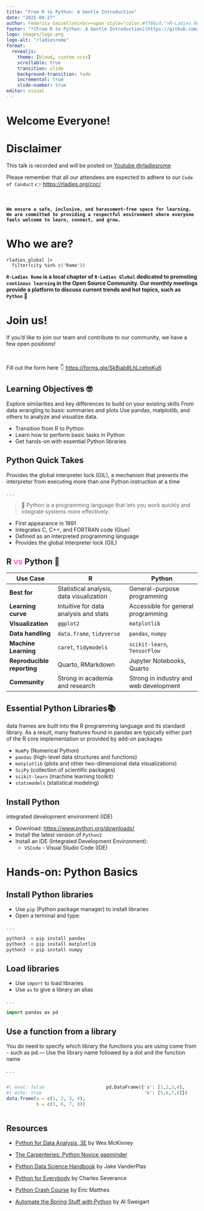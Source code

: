 ```yaml
---
title: "From R to Python: A Gentle Introduction"
date: "2025-04-27"
author: Federica Gazzelloni<br><span style="color:#ff66c4;">R-Ladies Rome</span>
footer: "*[From R to Python: A Gentle Introduction](https://github.com/Fgazzelloni/From-R-to-Python-A-Gentle-Introduction)* | [rladiesrome.org](http://www.rladiesrome.org)"
logo: images/logo.png 
logo-alt: "rladiesrome"
format: 
  revealjs:
    theme: [blood, custom.scss]
    scrollable: true
    transition: slide
    background-transition: fade
    incremental: true
    slide-number: true
editor: visual
---
```


# Welcome Everyone! {background-image="images/logo.png" background-size="500px" background-position="right"}

# Disclaimer {.smaller}

This talk is recorded and will be posted on [Youtube \@rladiesrome](https://www.youtube.com/@rladiesrome)

Please remember that all our attendees are expected to adhere to our `Code of Conduct` 👉 <https://rladies.org/coc/>

<br>

**`We ensure a safe, inclusive, and harassment-free space for learning. We are committed to providing a respectful environment where everyone feels welcome to learn, connect, and grow.`**

# Who we are?

```         
rladies_global |>
  filter(city %in% c('Rome'))
```

**`R-Ladies Rome` is a local chapter of `R-Ladies Global` dedicated to promoting `continous learning` in the Open Source Community. Our monthly meetings provide a platform to discuss current trends and hot topics, such as `Python` 🐍**

# Join us! {background-image="images/background-joinus.png" background-size="800px" background-position="right"}

If you’d like to join our team and contribute to our community, we have a few open positions!

<br>

Fill out the form here 👇 <https://forms.gle/SkBiab8LhLcehpKu6>

## Learning Objectives 🤓 {background-image="images/background-rtopy.png" background-size="800px" background-position="right"}

::: notes
Explore similarities and key differences to build on your existing skills From data wrangling to basic summaries and plots Use pandas, matplotlib, and others to analyze and visualize data.
:::

-   Transition from R to Python
-   Learn how to perform basic tasks in Python
-   Get hands-on with essential Python libraries

## Python Quick Takes

::: notes
Provides the global interpreter lock (GIL), a mechanism that prevents the interpreter from executing more than one Python instruction at a time
:::

. . .

> 📣 Python is a programming language that lets you work quickly and integrate systems more effectively.

-   First appearance in 1991
-   Integrates C, C++, and FORTRAN code (Glue)
-   Defined as an interpreted programming language
-   Provides the global interpreter lock (GIL)

## R [vs]{style="color:#ff66c4;"} Python 🤺 {.smaller}

| Use Case | R | Python |
|------------------|---------------------------|---------------------------|
| **Best for** | Statistical analysis, data visualization | General-purpose programming |
| **Learning curve** | Intuitive for data analysis and stats | Accessible for general programming |
| **Visualization** | `ggplot2` | `matplotlib` |
| **Data handling** | `data.frame`, `tidyverse` | `pandas`, `numpy` |
| **Machine Learning** | `caret`, `tidymodels` | `scikit-learn`, `TensorFlow` |
| **Reproducible reporting** | Quarto, RMarkdown | Jupyter Notebooks, Quarto |
| **Community** | Strong in academia and research | Strong in industry and web development |

## Essential Python Libraries📚 {.smaller}

::: notes
data frames are built into the R programming language and its standard library. As a result, many features found in pandas are typically either part of the R core implementation or provided by add-on packages
:::

-   `NumPy` (Numerical Python)
-   `pandas` (high-level data structures and functions)
-   `matplotlib` (plots and other two-dimensional data visualizations)
-   `SciPy` (collection of scientific packages)
-   `scikit-learn` (machine learning toolkit)
-   `statsmodels` (statistical modeling)

## Install Python

::: notes
integrated development environment (IDE)
:::

-   Download: <https://www.python.org/downloads/>
-   Install the latest version of `Python3`
-   Install an IDE (Integrated Development Environment):
    -   `VSCode` - Visual Studio Code (IDE)

# Hands-on: Python Basics

## Install Python libraries

-   Use `pip` (Python package manager) to install libraries
-   Open a terminal and type:

. . .

``` bash
python3 -m pip install pandas
python3 -m pip install matplotlib
python3 -m pip install numpy
```

## Load libraries

-   Use `import` to load libraries
-   Use `as` to give a library an alias

. . .

``` python
import pandas as pd
```

## Use a function from a library

::: notes
You do need to specify which library the functions you are using come from - such as pd.--- Use the library name followed by a dot and the function name
:::

. . .

::::: columns
::: {.column width="50%"}
```r
#| eval: false
#| echo: true
data.frame(a = c(1, 2, 3, 4),
           b = c(5, 6, 7, 8))
```
:::

::: {.column width="50%"}
``` python
pd.DataFrame({'a': [1,2,3,4], 
              'b': [5,6,7,8]})
```
:::
:::::

## Resources

-   [Python for Data Analysis, 3E](https://wesmckinney.com/book) by Wes McKinney

-   [The Carpenteries: Python Novice gapminder](https://swcarpentry.github.io/python-novice-gapminder/)

-   [Python Data Science Handbook](https://jakevdp.github.io/PythonDataScienceHandbook/) by Jake VanderPlas

-   [Python for Everybody](https://www.py4e.com/) by Charles Severance

-   [Python Crash Course](https://ehmatthes.github.io/pcc_2e/) by Eric Matthes

-   [Automate the Boring Stuff with Python](https://automatetheboringstuff.com/) by Al Sweigart
